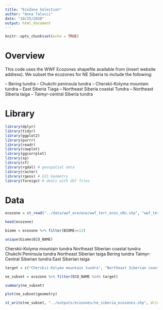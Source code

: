 ```yaml
---
title: "EcoZone Selection"
author: "Anna Talucci"
date: "10/25/2020"
output: html_document
---
```


```r
knitr::opts_chunk$set(echo = TRUE)
```

# Overview
This code uses the WWF Ecozones shapefile available from (insert website address). We subset the ecozones for NE Siberia to include the following:

-- Bering tundra
-- Chukchi peninsula tundra
-- Cherskii-Kolyma mountain tundra
-- East Siberia Tiaga
-- Northeast Siberia coastal Tundra
-- Northeast Siberia taiga
-- Taimyr-central Siberia tundra 


# Library

```r
library(dplyr)
library(tidyr)
library(ggplot2)
library(purrr)
library(readr)
library(cowplot)
library(ggcorrplot)
library(sp)
library(sf)
library(rgdal) # geospatial data
library(raster)
library(rgeos) # GIS Geometry
library(foreign) # deals with dbf files
```

# Data
```r
ecozone = st_read("../data/wwf_ecozone/wwf_terr_ecos_oRn.shp", "wwf_terr_ecos_oRn") 
```

```r
head(ecozone)
```

```r
biome = ecozone %>% filter(BIOME==11)
```

```r
unique(biome$ECO_NAME)
```

Cherskii-Kolyma mountain tundra 
Northeast Siberian coastal tundra 
Chukchi Peninsula tundra
Northeast Siberian taiga
Bering tundra
Taimyr-Central Siberian tundra
East Siberian taiga
```r
target = c("Cherskii-Kolyma mountain tundra", "Northeast Siberian coastal tundra","Chukchi Peninsula tundra", "Northeast Siberian taiga", "Bering tundra", "Taimyr-Central Siberian tundra", "East Siberian taiga")
```

```r
ne_subset = ecozone %>% filter(ECO_NAME %in% target) 
```

```r
summary(ne_subset)
```


```r
plot(ne_subset$geometry)
```
```r
st_write(ne_subset, "../outputs/ecozones/ne_siberia_ecozones.shp", driver="ESRI Shapefile") 
```